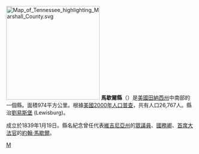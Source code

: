 {{noteTA
|T=zh-hans:马歇尔县 (田纳西州);zh-hk:馬歇爾縣 (田納西州);zh-tw:馬歇爾郡 (田納西州);
}}

{{Otheruses|馬歇爾縣|subject=美國田納西州的一個縣|other=同名的縣}}
[[File:Map_of_Tennessee_highlighting_Marshall_County.svg|250px]]
'''馬歇爾縣'''（{{lang-en|Marshall County}}）是[[美國|美國]][[田納西州|田納西州]]中南部的一個縣。面積974平方公里。根據[[美國2000年人口普查|美國2000年人口普查]]，共有人口26,767人。縣治[[劉易斯堡_(田納西州)|劉易斯堡]] (Lewisburg)。

成立於1839年1月19日。縣名紀念曾任代表[[維吉尼亞州|維吉尼亞州]]的[[美國眾議院|眾議員]]、[[美國國務卿|國務卿]]、[[美國首席大法官|首席大法官]]的[[約翰·馬歇爾|約翰·馬歇爾]]。

[[Category:田納西州行政區劃|M]]